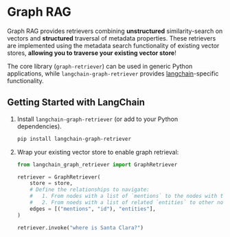 # Graph RAG

Graph RAG provides retrievers combining **unstructured** similarity-search on vectors and
**structured** traversal of metadata properties.
These retrievers are implemented using the metadata search functionality of existing vector stores, **allowing you to traverse your existing vector store**!

The core library (`graph-retriever`) can be used in generic Python applications, while `langchain-graph-retriever` provides [langchain](https://python.langchain.com/docs/introduction/)-specific functionality.

## Getting Started with LangChain

1. Install `langchain-graph-retriever` (or add to your Python dependencies).

    ```sh
    pip install langchain-graph-retriever
    ```

1. Wrap your existing vector store to enable graph retrieval:

    ```python
    from langchain_graph_retriever import GraphRetriever

    retriever = GraphRetriever(
        store = store,
        # Define the relationships to navigate:
        #   1. From nodes with a list of `mentions` to the nodes with the corresponding `ids`.
        #   2. From noeds with a list of related `entities` to other nodes with the same entities.
        edges = [("mentions", "id"), "entities"],
    )

    retriever.invoke("where is Santa Clara?")
    ```